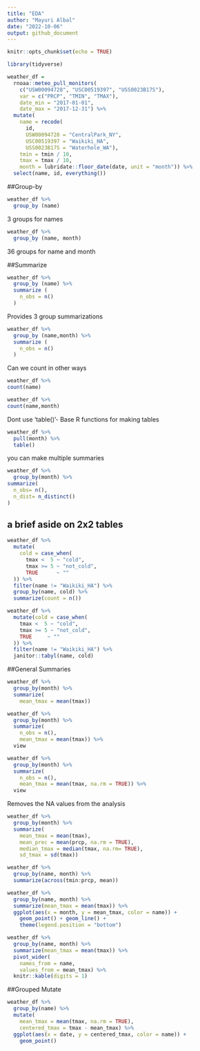 ```yaml
---
title: "EDA"
author: "Mayuri Albal"
date: "2022-10-06"
output: github_document
---
```


```r
knitr::opts_chunk$set(echo = TRUE)
```

```r
library(tidyverse)
```



```r
weather_df =  
  rnoaa::meteo_pull_monitors(
    c("USW00094728", "USC00519397", "USS0023B17S"),
    var = c("PRCP", "TMIN", "TMAX"), 
    date_min = "2017-01-01",
    date_max = "2017-12-31") %>%
  mutate(
    name = recode(
      id, 
      USW00094728 = "CentralPark_NY", 
      USC00519397 = "Waikiki_HA",
      USS0023B17S = "Waterhole_WA"),
    tmin = tmin / 10,
    tmax = tmax / 10,
    month = lubridate::floor_date(date, unit = "month")) %>%
  select(name, id, everything())
```
##Group-by
```r
weather_df %>%  
  group_by (name)
```
3 groups for names

```r
weather_df %>% 
  group_by (name, month)
```
36 groups for name and month

##Summarize

```r
weather_df %>% 
  group_by (name) %>% 
  summarize (
    n_obs = n()
  )
```
Provides 3 group summarizations


```r
weather_df %>% 
  group_by (name,month) %>% 
  summarize (
    n_obs = n()
  )
```


Can we count in other ways
```r
weather_df %>% 
count(name)
```
```r
weather_df %>% 
count(name,month)
```

Dont use 'table()'- Base R functions for making tables
```r
weather_df %>% 
  pull(month) %>% 
  table()
```

you can make multiple summaries
```r
weather_df %>% 
  group_by(month) %>% 
summarize(
  n_obs= n(),
  n_dist= n_distinct()
)
```
## a brief aside on 2x2 tables

```r
weather_df %>% 
  mutate(
    cold = case_when(
      tmax <  5 ~ "cold",
      tmax >= 5 ~ "not_cold",
      TRUE      ~ ""
  )) %>% 
  filter(name != "Waikiki_HA") %>% 
  group_by(name, cold) %>% 
  summarize(count = n())
```

```r
weather_df %>% 
  mutate(cold = case_when(
    tmax <  5 ~ "cold",
    tmax >= 5 ~ "not_cold",
    TRUE     ~ ""
  )) %>% 
  filter(name != "Waikiki_HA") %>% 
  janitor::tabyl(name, cold)
```


##General Summaries

```r
weather_df %>%
  group_by(month) %>%
  summarize(
    mean_tmax = mean(tmax))
```

```r
weather_df %>%
  group_by(month) %>%
  summarize(
    n_obs = n(),
    mean_tmax = mean(tmax)) %>% 
  view
```


```r
weather_df %>%
  group_by(month) %>%
  summarize(
    n_obs = n(),
    mean_tmax = mean(tmax, na.rm = TRUE)) %>% 
  view
```
Removes the NA values from the analysis

```r
weather_df %>%
  group_by(month) %>%
  summarize(
    mean_tmax = mean(tmax),
    mean_prec = mean(prcp, na.rm = TRUE),
    median_tmax = median(tmax, na.rm= TRUE),
    sd_tmax = sd(tmax))
```

```r
weather_df %>%
  group_by(name, month) %>%
  summarize(across(tmin:prcp, mean))
```

```r
weather_df %>%
  group_by(name, month) %>%
  summarize(mean_tmax = mean(tmax)) %>%
  ggplot(aes(x = month, y = mean_tmax, color = name)) + 
    geom_point() + geom_line() + 
    theme(legend.position = "bottom")
```

```r
weather_df %>%
  group_by(name, month) %>%
  summarize(mean_tmax = mean(tmax)) %>% 
  pivot_wider(
    names_from = name,
    values_from = mean_tmax) %>% 
  knitr::kable(digits = 1)
```


##Grouped Mutate

```r
weather_df %>%
  group_by(name) %>%
  mutate(
    mean_tmax = mean(tmax, na.rm = TRUE),
    centered_tmax = tmax - mean_tmax) %>% 
  ggplot(aes(x = date, y = centered_tmax, color = name)) + 
    geom_point() 
```

